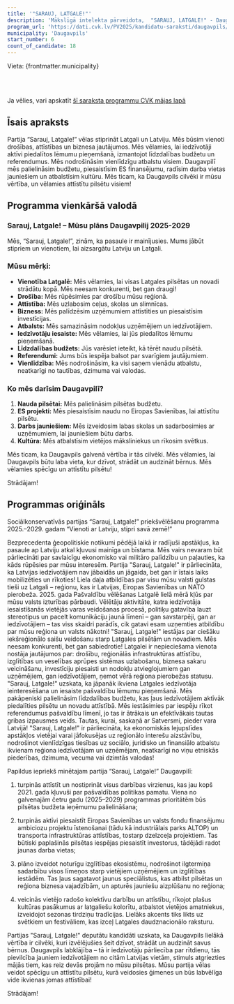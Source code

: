```yaml
---
title: '"SARAUJ, LATGALE!"'
description: 'Mākslīgā intelekta pārveidota,  "SARAUJ, LATGALE!" - Daugavpils programma vienkāršā valodā'
program_url: 'https://dati.cvk.lv/PV2025/kandidatu-saraksti/daugavpils/sarauj-latgale'
municipality: 'Daugavpils'
start_number: 6
count_of_candidate: 18
---
```



Vieta: {frontmatter.municipality}<br/>

<Badge text="Reģionālā drošība" variant="note" size="small" /> <Badge text="Iedzīvotāju iesaiste" variant="note" size="small" /> <Badge text="Ekonomiskā attīstība Latgalē" variant="note" size="small" /> <Badge text="Izglītības ekosistēma" variant="note" size="small" /> <Badge text="Latgaliešu kultūras atbalsts" variant="note" size="small" />

<br/><br/> 

<Card title='Šis ir mākslīga intelekta ģenerēts apraksts' icon='starlight'>
    Ja vēlies, vari apskatīt <a href={frontmatter.program_url} target='_blank'>šī saraksta programmu CVK mājas lapā</a>
    </Card>

## Īsais apraksts

Partija “Sarauj, Latgale!” vēlas stiprināt Latgali un Latviju. Mēs būsim vienoti drošības, attīstības un biznesa jautājumos. Mēs vēlamies, lai iedzīvotāji aktīvi piedalītos lēmumu pieņemšanā, izmantojot līdzdalības budžetu un referendumus. Mēs nodrošināsim vienlīdzīgu atbalstu visiem. Daugavpilī mēs palielināsim budžetu, piesaistīsim ES finansējumu, radīsim darba vietas jauniešiem un atbalstīsim kultūru. Mēs ticam, ka Daugavpils cilvēki ir mūsu vērtība, un vēlamies attīstītu pilsētu visiem!

## Programma vienkāršā valodā

### Sarauj, Latgale! – Mūsu plāns Daugavpilij 2025-2029

Mēs, “Sarauj, Latgale!”, zinām, ka pasaule ir mainījusies. Mums jābūt stipriem un vienotiem, lai aizsargātu Latviju un Latgali.

### Mūsu mērķi:

*   **Vienotība Latgalē:** Mēs vēlamies, lai visas Latgales pilsētas un novadi strādātu kopā. Mēs neesam konkurenti, bet gan draugi!
*   **Drošība:** Mēs rūpēsimies par drošību mūsu reģionā.
*   **Attīstība:** Mēs uzlabosim ceļus, skolas un slimnīcas.
*   **Bizness:** Mēs palīdzēsim uzņēmumiem attīstīties un piesaistīsim investīcijas.
*   **Atbalsts:** Mēs samazināsim nodokļus uzņēmējiem un iedzīvotājiem.
*   **Iedzīvotāju iesaiste:** Mēs vēlamies, lai jūs piedalītos lēmumu pieņemšanā.
*   **Līdzdalības budžets:** Jūs varēsiet ieteikt, kā tērēt naudu pilsētā.
*   **Referendumi:** Jums būs iespēja balsot par svarīgiem jautājumiem.
*   **Vienlīdzība:** Mēs nodrošināsim, ka visi saņem vienādu atbalstu, neatkarīgi no tautības, dzimuma vai valodas.

### Ko mēs darīsim Daugavpilī?

1.  **Nauda pilsētai:** Mēs palielināsim pilsētas budžetu.
2.  **ES projekti:** Mēs piesaistīsim naudu no Eiropas Savienības, lai attīstītu pilsētu.
3.  **Darbs jauniešiem:** Mēs izveidosim labas skolas un sadarbosimies ar uzņēmumiem, lai jauniešiem būtu darbs.
4.  **Kultūra:** Mēs atbalstīsim vietējos māksliniekus un rīkosim svētkus.

Mēs ticam, ka Daugavpils galvenā vērtība ir tās cilvēki. Mēs vēlamies, lai Daugavpils būtu laba vieta, kur dzīvot, strādāt un audzināt bērnus. Mēs vēlamies spēcīgu un attīstītu pilsētu!

Strādājam!

## Programmas oriģināls

Sociālkonservatīvās partijas “Sarauj, Latgale!”
priekšvēlēšanu programma 2025.–2029. gadam
“Vienoti ar Latviju, stipri savā zemē!”

Bezprecedenta ģeopolitiskie notikumi pēdējā laikā ir radījuši apstākļus, ka pasaule ap Latviju atkal kļuvusi mainīga un bīstama. Mēs vairs nevaram būt pārliecināti par savlaicīgu ekonomisko vai militāro palīdzību un paļauties, ka kāds rūpēsies par mūsu interesēm.
Partija "Sarauj, Latgale!" ir pārliecināta, ka Latvijas iedzīvotājiem nav jābaidās un jāgaida, bet gan ir īstais laiks mobilizēties un rīkoties!
Liela daļa atbildības par visu mūsu valsti gulstas tieši uz Latgali – reģionu, kas ir Latvijas, Eiropas Savienības un NATO pierobeža. 2025. gada Pašvaldību vēlēšanas Latgalē lielā mērā kļūs par mūsu valsts izturības pārbaudi. Vēlētāju aktivitāte, katra iedzīvotāja iesaistīšanās vietējās varas veidošanas procesā, politiķu gatavība lauzt stereotipus un pacelt komunikāciju jaunā līmenī – gan savstarpēji, gan ar iedzīvotājiem – tas viss skaidri parādīs, cik gatavi esam uzņemties atbildību par mūsu reģiona un valsts nākotni!
"Sarauj, Latgale!" iestājas par ciešāku iekšreģionālo saišu veidošanu starp Latgales pilsētām un novadiem.
Mēs neesam konkurenti, bet gan sabiedrotie! Latgalei ir nepieciešama vienota nostāja jautājumos par: drošību, reģionālās infrastruktūras attīstību, izglītības un veselības aprūpes sistēmas uzlabošanu, biznesa sakaru veicināšanu, investīciju piesaisti un nodokļu atvieglojumiem gan uzņēmējiem, gan iedzīvotājiem, ņemot vērā reģiona pierobežas statusu.
"Sarauj, Latgale!" uzskata, ka jāpanāk ikviena Latgales iedzīvotāja ieinteresēšana un iesaiste pašvaldību lēmumu pieņemšanā.
Mēs pakāpeniski palielināsim līdzdalības budžetu, kas ļaus iedzīvotājiem aktīvāk piedalīties pilsētu un novadu attīstībā. Mēs iestāsimies par iespēju rīkot referendumus pašvaldību līmenī, jo tas ir ātrākais un efektīvākais tautas gribas izpausmes veids. Tautas, kurai, saskaņā ar Satversmi, pieder vara Latvijā!
"Sarauj, Latgale!" ir pārliecināta, ka ekonomiskās lejupslīdes apstākļos vietējai varai jāfokusējas uz reģionālo interešu aizstāvību, nodrošinot vienlīdzīgas tiesības uz sociālo, juridisko un finansiālo atbalstu ikvienam reģiona iedzīvotājam un uzņēmējam, neatkarīgi no viņu etniskās piederības, dzimuma, vecuma vai dzimtās valodas!

Papildus iepriekš minētajam partija “Sarauj, Latgale!” Daugavpilī:

1) turpinās attīstīt un nostiprināt visus darbības virzienus, kas jau kopš 2021. gada kļuvuši par pašvaldības politikas pamatu. Viena no galvenajām četru gadu (2025–2029) programmas prioritātēm būs pilsētas budžeta ieņēmumu palielināšana;

2) turpinās aktīvi piesaistīt Eiropas Savienības un valsts fondu finansējumu ambiciozu projektu īstenošanai (tādu kā industriālais parks ALTOP) un transporta infrastruktūras attīstības, tostarp dzelzceļa projektiem. Tas būtiski paplašinās pilsētas iespējas piesaistīt investorus, tādējādi radot jaunas darba vietas;

3) plāno izveidot noturīgu izglītības ekosistēmu, nodrošinot ilgtermiņa sadarbību visos līmeņos starp vietējiem uzņēmējiem un izglītības iestādēm. Tas ļaus sagatavot jaunus speciālistus, kas atbilst pilsētas un reģiona biznesa vajadzībām, un apturēs jauniešu aizplūšanu no reģiona;

4) veicinās vietējo radošo kolektīvu darbību un attīstību, rīkojot plašus kultūras pasākumus ar latgaliešu kolorītu, atbalstot vietējos amatniekus, izveidojot sezonas tirdziņu tradīcijas. Lielāks akcents tiks likts uz svētkiem un festivāliem, kas izceļ Latgales daudznacionālo raksturu.

Partijas "Sarauj, Latgale!" deputātu kandidāti uzskata, ka Daugavpils lielākā vērtība ir cilvēki, kuri izvēlējušies šeit dzīvot, strādāt un audzināt savus bērnus. Daugavpils labklājība – tā ir iedzīvotāju pārliecība par rītdienu, tās pievilcība jauniem iedzīvotājiem no citām Latvijas vietām, stimuls atgriezties mājās tiem, kas reiz devās projām no mūsu pilsētas. Mūsu partija vēlas veidot spēcīgu un attīstītu pilsētu, kurā veidosies ģimenes un būs labvēlīga vide ikvienas jomas attīstībai!

Strādājam!
